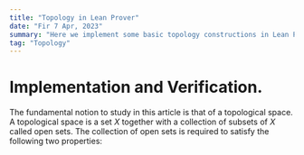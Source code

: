```yaml
---
title: "Topology in Lean Prover"
date: "Fir 7 Apr, 2023"
summary: "Here we implement some basic topology constructions in Lean Prover 4."
tag: "Topology"
---
```



# Implementation and Verification.

The fundamental notion to study in this article is that of a topological space. A topological space is a set $X$ together with a collection of subsets of $X$ called open sets. The collection of open sets is required to satisfy the following two properties:
